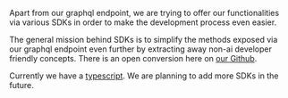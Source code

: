 Apart from our graphql endpoint, we are trying to offer our functionalities via various SDKs in order to make the development process even easier.

The general mission behind SDKs is to simplify the methods exposed via our graphql endpoint even further by extracting away non-ai developer friendly concepts. There is an open conversion here on [our Github](https://github.com/unbody-io/ts-client/issues/7).

Currently we have a [typescript](/docs/libraries/typescript-client). We are planning to add more SDKs in the future.
